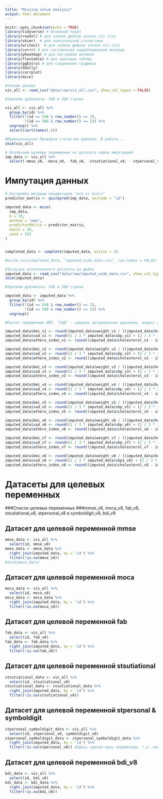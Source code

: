 ```yaml
---
title: "Missing value analysis"
output: html_document
---
```


```r
knitr::opts_chunk$set(echo = TRUE)
library(tidyverse) # Основной пакет
library(readxl) # для чтения файлов экселя xls xlsx
library(skimr)  # для описательной статистики
library(writexl)  # для записи файлов экселя xls xlsx
library(corrr) # для составления корреляционной матрицы
library(pheatmap) # для постройки хитмэпа
library(flextable) # для красивых таблиц
library(ggExtra) # для соединения графиков
library(GGally)
library(corrplot)
library(mice)
```

```r
#Чтение данных
vis_all <- read_csv("data/raw/vis_all.csv", show_col_types = FALSE)

#Удаляем дубликаты: 548 и 580 строки

vis_all <- vis_all %>%
  group_by(id) %>%
  filter(!(id == 548 & row_number() == 2),
         !(id == 580 & row_number() == 2)) %>%
  ungroup() %>%
  select(sort(names(.)))
```


```r
#Первоначальная Проверка статистик выборки. В работе...
skim(vis_all)
```


```r
# Исключаем целевые переменные из датасета перед импутацией
imp_data <- vis_all %>%
  select(-mmse_v8, -moca_v8, -fab_v8, -stsutiational_v8, - stpersonal_v8, -symboldigit_v8, -bdi_v8, -mmse__cl, -moca_cl, -cognitiveimpairment_cl, -memoryloss, -memorylosstime, -memoryloss_cl)

```

# Импутация данных

```r


# Настройка матрицы предикторов "все от всего"
predictor_matrix <- quickpred(imp_data, exclude = "id")

imputed_data <- mice(
  imp_data,
  m = 10,
  method = "pmm",
  predictorMatrix = predictor_matrix,
  maxit = 10,
  seed = 123
)


completed_data <- complete(imputed_data, action = 1)

#write.csv(completed_data, "imputed_wide_data.csv", row.names = FALSE)
```

```r
#Загрузка восполненного датасета из файла
imputed_data <- read_csv("data/raw/imputed_wide_data.csv", show_col_types = FALSE)
skim(imputed_data)
```

```r
#Удаляем дубликаты: 548 и 580 строки

imputed_data <- imputed_data %>%
  group_by(id) %>%
  filter(!(id == 548 & row_number() == 2),
         !(id == 580 & row_number() == 2)) %>%
  ungroup()

```


```r
#Расчет переменных ИМТ, "САД" - среднее артериальное давление, индекс атерогенности

imputed_data$bmi_v1 <- round(imputed_data$weight_v1 / ((imputed_data$height_v1 / 100) ^ 2), 3)
imputed_data$sad_v1 <- round((1 / 3 * imputed_data$sbp_v1) + (2 / 3 * imputed_data$dbp_v1), 3)
imputed_data$athero_index_v1 <- round((imputed_data$cholesterol_v1 - imputed_data$hdl_v1) / imputed_data$hdl_v1, 3)

imputed_data$bmi_v2 <- round(imputed_data$weight_v2 / ((imputed_data$height_v2 / 100) ^ 2), 3)
imputed_data$sad_v2 <- round((1 / 3 * imputed_data$sbp_v2) + (2 / 3 * imputed_data$dbp_v2), 3)
imputed_data$athero_index_v2 <- round((imputed_data$cholesterol_v2 - imputed_data$hdl_v2) / imputed_data$hdl_v2, 3)

imputed_data$bmi_v3 <- round(imputed_data$weight_v3 / ((imputed_data$height_v3 / 100) ^ 2), 3)
imputed_data$sad_v3 <- round((1 / 3 * imputed_data$sbp_v3) + (2 / 3 * imputed_data$dbp_v3), 3)
imputed_data$athero_index_v3 <- round((imputed_data$cholesterol_v3 - imputed_data$hdl_v3) / imputed_data$hdl_v3, 3)

imputed_data$bmi_v4 <- round(imputed_data$weight_v4 / ((imputed_data$height_v4 / 100) ^ 2), 3)
imputed_data$sad_v4 <- round((1 / 3 * imputed_data$sbp_v4) + (2 / 3 * imputed_data$dbp_v4), 3)
imputed_data$athero_index_v4 <- round((imputed_data$cholesterol_v4 - imputed_data$hdl_v4) / imputed_data$hdl_v4, 3)

imputed_data$bmi_v5 <- round(imputed_data$weight_v5 / ((imputed_data$height_v5 / 100) ^ 2), 3)
imputed_data$sad_v5 <- round((1 / 3 * imputed_data$sbp_v5) + (2 / 3 * imputed_data$dbp_v5), 3)
imputed_data$athero_index_v5 <- round((imputed_data$cholesterol_v5 - imputed_data$hdl_v5) / imputed_data$hdl_v5, 3)

imputed_data$bmi_v6 <- round(imputed_data$weight_v6 / ((imputed_data$height_v6 / 100) ^ 2), 3)
imputed_data$sad_v6 <- round((1 / 3 * imputed_data$sbp_v6) + (2 / 3 * imputed_data$dbp_v6), 3)
imputed_data$athero_index_v6 <- round((imputed_data$cholesterol_v6 - imputed_data$hdl_v6) / imputed_data$hdl_v6, 3)

imputed_data$bmi_v7 <- round(imputed_data$weight_v7 / ((imputed_data$height_v7 / 100) ^ 2), 3)
imputed_data$sad_v7 <- round((1 / 3 * imputed_data$sbp_v7) + (2 / 3 * imputed_data$dbp_v7), 3)
imputed_data$athero_index_v7 <- round((imputed_data$cholesterol_v7 - imputed_data$hdl_v7) / imputed_data$hdl_v7, 3)

imputed_data$bmi_v8 <- round(imputed_data$weight_v8 / ((imputed_data$height_v8 / 100) ^ 2), 3)
imputed_data$sad_v8 <- round((1 / 3 * imputed_data$sbp1_v8) + (2 / 3 * imputed_data$dbp1_v8), 3)
imputed_data$athero_index_v8 <- round((imputed_data$cholesterol_v8 - imputed_data$hdl_v8) / imputed_data$hdl_v8, 3)

```

# Датасеты для целевых переменных

###Список целевых переменных
###mmse_v8, moca_v8, fab_v8, stsutiational_v8, stpersonal_v8 и symboldigit_v8, bdi_v8

## Датасет для целевой переменной mmse

```r
mmse_data <- vis_all %>%
  select(id, mmse_v8)
mmse_data <- mmse_data %>%
  right_join(imputed_data, by = 'id') %>%
  filter(!is.na(mmse_v8)) 
#skim(mmse_data)
```

## Датасет для целевой переменной moca

```r
moca_data <- vis_all %>%
  select(id, moca_v8)
moca_data <- moca_data %>%
  right_join(imputed_data, by = 'id') %>%
  filter(!is.na(moca_v8)) 
```

## Датасет для целевой переменной fab

```r
fab_data <- vis_all %>%
  select(id, fab_v8)
fab_data <- fab_data %>%
  right_join(imputed_data, by = 'id') %>%
  filter(!is.na(fab_v8)) 
```

## Датасет для целевой переменной stsutiational

```r
stsutiational_data <- vis_all %>%
  select(id, stsutiational_v8)
stsutiational_data <- stsutiational_data %>%
  right_join(imputed_data, by = 'id') %>%
  filter(!is.na(stsutiational_v8)) 
```

## Датасет для целевой переменной stpersonal & symboldigit

```r
stpersonal_symboldigit_data <- vis_all %>%
  select(id, stpersonal_v8, symboldigit_v8)
stpersonal_symboldigit_data <- stpersonal_symboldigit_data %>%
  right_join(imputed_data, by = 'id') %>%
  filter(!is.na(stpersonal_v8)) #Здесь сделал одну переменную, т.к. они заполнены или пропущены вместе
```

## Датасет для целевой переменной bdi_v8

```r
bdi_data <- vis_all %>%
  select(id, bdi_v8)
bdi_data <- bdi_data %>%
  right_join(imputed_data, by = 'id') %>%
  filter(!is.na(bdi_v8)) 
```



